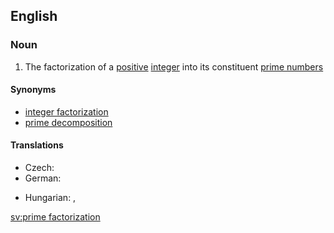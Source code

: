 ==English==
{{wikipedia|Integer factorization}}

===Noun===
{{en-noun|head=[[prime]] [[factorization]]}}

# {{mathematics}} The factorization of a [[positive]] [[integer]] into its constituent [[prime number]]s

====Synonyms====
* [[integer factorization]]
* [[prime decomposition]] {{qualifier|rare}}

====Translations====
{{trans-top|factorization of a positive integer}}
* Czech: {{t-|cs|prvočíselný rozklad|m}}
* German: {{t+|de|Primfaktorzerlegung|f}}
{{trans-mid}}
* Hungarian: {{t-|hu|prímfaktorizáció}}, {{t-|hu|prímfelbontás}}
{{trans-bottom}}

[[sv:prime factorization]]